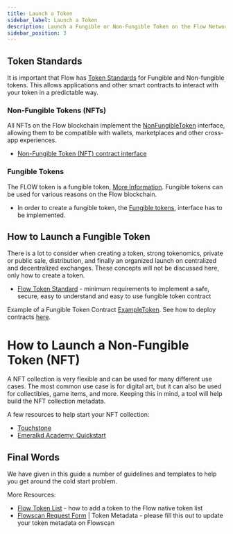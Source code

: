```yaml
---
title: Launch a Token
sidebar_label: Launch a Token
description: Launch a Fungible or Non-Fungible Token on the Flow Network.
sidebar_position: 3
---
```


## Token Standards

It is important that Flow has [Token Standards](../concepts/token-standards) for Fungible and Non-fungible tokens. This allows applications and other smart contracts to interact with your token in a predictable way.


### Non-Fungible Tokens (NFTs)

All NFTs on the Flow blockchain implement the [NonFungibleToken](../concepts/core-contracts/08-non-fungible-token.md) interface, allowing them to be compatible with wallets, marketplaces and other cross-app experiences.

- [Non-Fungible Token (NFT) contract interface](../concepts/core-contracts/08-non-fungible-token.md)

### Fungible Tokens

The FLOW token is a fungible token, [More Information](../concepts/core-contracts/flow-token).  Fungible tokens can be used for various reasons on the Flow blockchain.

- In order to create a fungible token, the [Fungible tokens](../concepts/core-contracts/fungible-token), interface has to be implemented.


## How to Launch a Fungible Token

There is a lot to consider when creating a token, strong tokenomics, private or public sale, distribution, and finally an organized launch on centralized and decentralized exchanges. These concepts will not be discussed here, only how to create a token.

- [Flow Token Standard](https://github.com/onflow/flow-ft) - minimum requirements to implement a safe, secure, easy to understand and easy to use fungible token contract

Example of a Fungible Token Contract [ExampleToken](https://github.com/onflow/flow-ft/blob/master/contracts/ExampleToken.cdc). See how to deploy contracts [here](./deploying/mainnet-deployment).


# How to Launch a Non-Fungible Token (NFT)

A NFT collection is very flexible and can be used for many different use cases. The most common use case is for digital art, but it can also be used for collectibles, game items, and more. Keeping this in mind, a tool will help build the NFT collection metadata. 

A few resources to help start your NFT collection:

- [Touchstone](https://www.touchstone.city/guide/en/welcome)
- [Emeralkd Academy: Quickstart](https://academy.ecdao.org/en/quickstarts/1-non-fungible-token)

## Final Words

We have given in this guide a number of guidelines and templates to help you get around the cold start problem. 

More Resources:
- [Flow Token List](https://github.com/FlowFans/flow-token-list) - how to add a token to the Flow native token list
- [Flowscan Request Form](https://docs.google.com/forms/d/e/1FAIpQLSdMiIkj2goF3Ib7wJHRb-YNvruwBghq1NP1IOfz4p2smIFp0w/viewform) | Token Metadata - please fill this out to update your token metadata on Flowscan
